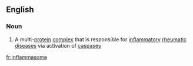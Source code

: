 ==English==

===Noun===
{{en-noun}}

# {{context|biochemistry|lang=en}} A multi-[[protein]] [[complex]] that is responsible for [[inflammatory]] [[rheumatic]] [[disease]]s via activation of [[caspase]]s

[[fr:inflammasome]]